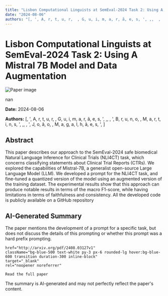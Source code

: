 ```yaml
---
title: "Lisbon Computational Linguists at SemEval-2024 Task 2: Using A Mistral 7B Model and Data Augmentation"
date: "2024-08-06"
authors: "[, ', A, r, t, u, r,  , G, u, i, m, a, r, ã, e, s, ', ,,  , ', B, r, u, n, o,  , M, a, r, t, i, n, s, ', ,,  , ', J, o, ã, o,  , M, a, g, a, l, h, ã, e, s, ', ]"
---
```



<div className="bg-gray-800 text-white min-h-screen p-8">
  <h1 className="text-4xl font-bold mb-6">Lisbon Computational Linguists at SemEval-2024 Task 2: Using A Mistral 7B Model and Data Augmentation</h1>

  <div className="mb-8">
    <Image
      src="/images/papers/Lisbon Computational Linguists at SemEval-2024 Task 2_ Using A Mistral 7B Model and Data Augmentatio.png"
      alt="Paper image"
      width={800}
      height={600}
      layout="responsive"
      className="rounded-lg"
    />
    <p className="text-sm text-gray-400 mt-2">nan</p>
  </div>

  <p className="text-gray-300 mb-2"><strong>Date:</strong> 2024-08-06</p>
  <p className="text-gray-300 italic mb-6"><strong>Authors:</strong> [, ', A, r, t, u, r,  , G, u, i, m, a, r, ã, e, s, ', ,,  , ', B, r, u, n, o,  , M, a, r, t, i, n, s, ', ,,  , ', J, o, ã, o,  , M, a, g, a, l, h, ã, e, s, ', ]</p>

  <div className="bg-gray-700 p-6 rounded-lg mb-8">
    <h2 className="text-2xl font-semibold mb-4">Abstract</h2>
    <p>This paper describes our approach to the SemEval-2024 safe biomedical Natural
Language Inference for Clinical Trials (NLI4CT) task, which concerns
classifying statements about Clinical Trial Reports (CTRs). We explored the
capabilities of Mistral-7B, a generalist open-source Large Language Model
(LLM). We developed a prompt for the NLI4CT task, and fine-tuned a quantized
version of the model using an augmented version of the training dataset. The
experimental results show that this approach can produce notable results in
terms of the macro F1-score, while having limitations in terms of faithfulness
and consistency. All the developed code is publicly available on a GitHub
repository</p>
  </div>

  <div className="bg-gray-700 p-6 rounded-lg mb-8">
    <h2 className="text-2xl font-semibold mb-4">AI-Generated Summary</h2>
    <p>The paper mentions the development of a prompt for a specific task, but does not discuss the details of this prompting or whether this prompt was a hard prefix prompting.</p>
  </div>


    href="http://arxiv.org/pdf/2408.03127v1"
    className="bg-blue-500 text-white py-3 px-6 rounded-lg hover:bg-blue-600 transition duration-300 inline-block"
    target="_blank"
    rel="noopener noreferrer"
  >
    Read the full paper
  </a>

  <p className="text-sm text-gray-400 mt-8">
    The summary is AI-generated and may not perfectly reflect the paper's content.
  </p>
</div>
